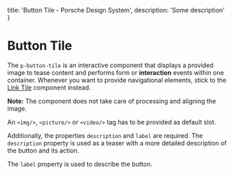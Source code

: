 
  title: 'Button Tile - Porsche Design System',
  description: 'Some description'
}

# Button Tile <ComponentStatus tagName="p-button-tile"></ComponentStatus>

The `p-button-tile` is an interactive component that displays a provided image to tease content and performs form or
**interaction** events within one container. Whenever you want to provide navigational elements, stick to the
[Link Tile](components/link-tile) component instead.

**Note:** The component does not take care of processing and aligning the image.

An `<img/>`, `<picture/>` or `<video/>` tag has to be provided as default slot.

Additionally, the properties `description` and `label` are required. The `description` property is used as a teaser with
a more detailed description of the button and its action.

The `label` property is used to describe the button.

<Configurator tagName="p-button-tile" story={buttonTileStory} />
